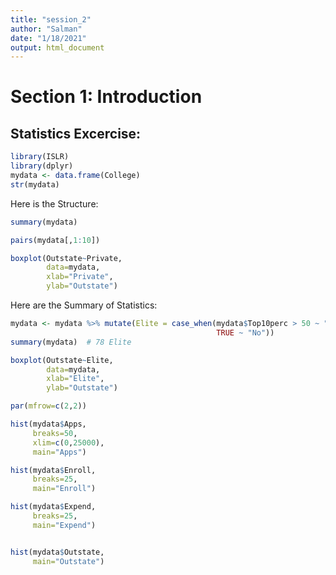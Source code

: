 ```yaml
---
title: "session_2"
author: "Salman"
date: "1/18/2021"
output: html_document
---
```


# Section 1: Introduction

## Statistics Excercise:

```r
library(ISLR)
library(dplyr)
mydata <- data.frame(College)
str(mydata)


```

Here is the Structure:

```r
summary(mydata)

pairs(mydata[,1:10])

boxplot(Outstate~Private,
        data=mydata,
        xlab="Private",
        ylab="Outstate")


```

Here are the Summary of Statistics:

```r
mydata <- mydata %>% mutate(Elite = case_when(mydata$Top10perc > 50 ~ "Yes",
                                              TRUE ~ "No"))
summary(mydata)  # 78 Elite

boxplot(Outstate~Elite,
        data=mydata,
        xlab="Elite",
        ylab="Outstate")

par(mfrow=c(2,2))

hist(mydata$Apps,
     breaks=50,
     xlim=c(0,25000),
     main="Apps")

hist(mydata$Enroll,
     breaks=25,
     main="Enroll")

hist(mydata$Expend,
     breaks=25,
     main="Expend")



```
```r
hist(mydata$Outstate,
     main="Outstate")
```


